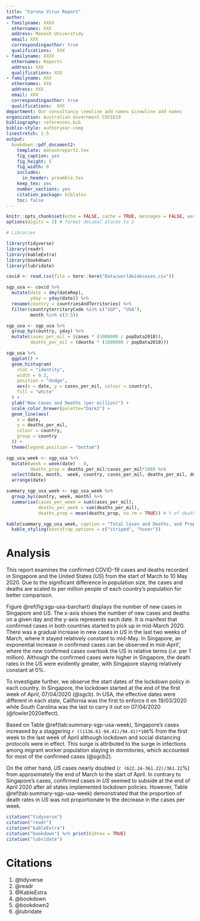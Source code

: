 ```yaml
---
title: "Corona Virus Report"
author:
- familyname: XXXX
  othernames: XXX
  address: Monash Universtidy
  email: XXX
  correspondingauthor: true
  qualifications:  XXX
- familyname: XXXX
  othernames: Reports
  address: XXX
  qualifications: XXX
- familyname: XXX
  othernames: XXX
  address: XXX
  email: XXX
  correspondingauthor: true
  qualifications:  XXX
department: Our consultancy \newline add names &\newline add names
organization: Australian Government COVID19
bibliography: references.bib
biblio-style: authoryear-comp
linestretch: 1.5
output:
  bookdown::pdf_document2:
    template: monashreport2.tex
    fig_caption: yes
    fig_height: 5
    fig_width: 8
    includes:
      in_header: preamble.tex
    keep_tex: yes
    number_sections: yes
    citation_package: biblatex
    toc: false
---
```



```r
knitr::opts_chunk$set(echo = FALSE, cache = TRUE, messages = FALSE, warning = FALSE)
options(digits = 2) # format decimal places to 2
```

```r
# Libraries

library(tidyverse)
library(readr)
library(kableExtra)
library(bookdown)
library(lubridate)
```

\section*{Country Singapore and United States of America"}
```r
covid <- read.csv(file = here::here("Data/worldwidecases.csv")) 
```

```r
sgp_usa <- covid %>%
  mutate(date = dmy(dateRep),
         yday = yday(date)) %>%
  rename(country = countriesAndTerritories) %>%
  filter(countryterritoryCode %in% c("SGP", "USA"),
         month %in% c(3:5))
```

```r
sgp_usa <- sgp_usa %>%
  group_by(country, yday) %>%
  mutate(cases_per_mil = (cases * (1000000 / popData2018)),
         deaths_per_mil = (deaths * (1000000 / popData2018)))
```

```r
sgp_usa %>%
  ggplot() +
  geom_histogram(
    stat = "identity",
    width = 0.3,
    position = "dodge",
    aes(x = date, y = cases_per_mil, colour = country),
    fill = "white"
  ) +
  ylab("New Cases and Deaths (per million)") +
  scale_color_brewer(palette="Dark2") +
  geom_line(aes(
    x = date,
    y = deaths_per_mil,
    colour = country,
    group = country
  )) +
  theme(legend.position = "bottom")
```


```r
sgp_usa_week <- sgp_usa %>%
  mutate(week = week(date) - 8,
         deaths_prop = deaths_per_mil/cases_per_mil*100) %>%
  select(date, month,  week, country, cases_per_mil, deaths_per_mil, deaths_prop, yday) %>%
  arrange(date)
```

```r
summary_sgp_usa_week <- sgp_usa_week %>%
  group_by(country, week, month) %>%
  summarise(cases_per_week = sum(cases_per_mil),
            deaths_per_week = sum(deaths_per_mil),
            deaths_prop = mean(deaths_prop, na.rm = TRUE)) # % of deaths per week

kable(summary_sgp_usa_week, caption = "Total Cases and Deaths, and Proportion of Deaths per week") %>%
  kable_styling(bootstrap_options = c("striped", "hover"))
```

# Analysis

This report examines the confirmed COVID-19 cases and deaths recorded in Singapore and the United States (*US*) from the start of March to 10 May 2020. Due to the significant difference in population size, the cases and deaths are scaled to per million people of each country's population for better comparison.

Figure \@ref(fig:sgp-usa-barchart) displays the number of new cases in Singapore and *US*. The x-axis shows the number of new cases and deaths on a given day and the y-axis represents each date. It is manifest that confirmed cases in both countries started to pick up in mid-March 2020. There was a gradual increase in new cases in *US* in the last two weeks of March, where it stayed relatively constant to mid-May. In Singapore, an exponential increase in confirmed cases can be observed in mid-April', where the new confirmed cases overtook the US in relative terms (*i.e.* per 1 million). Although the confirmed cases were higher in Singapore, the death rates in the *US* were evidently greater, with Singapore staying relatively constant at 0%.

To investigate further, we observe the start dates of the lockdown policy in each country. In Singapore, the lockdown started at the end of the first week of April, 07/04/2020 (@sgcb). In USA, the effective dates were different in each state, California was the first to enforce it on 19/03/2020 while South Carolina was the last to carry it out on 07/04/2020 (@fowler2020effect).

Based on Table \@ref(tab:summary-sgp-usa-week), Singapore's cases increased by a staggering `r ((1136.61-94.41)/94.41)*100`% from the first week to the last week of April although lockdown and social distancing protocols were in effect. This surge is attributed to the surge in infections among migrant worker population staying in dormitories, which accounted for most of the confirmed cases (@sgcb2). 

On the other hand, *US* cases nearly doubled (`r (622.24-361.22)/361.22`%) from approximately the end of March to the start of April. In contrary to Singapore's cases, confirmed cases in *US* seemed to subside at the end of April 2020 after all states implemented lockdown policies. However, Table \@ref(tab:summary-sgp-usa-week) demonstrated that the proportion of death rates in *US* was not proportionate to the decrease in the cases per week.


\section*{Country XX2 and YY2}

\section*{Country XX3 and YY3}



```r
citation("tidyverse")
citation("readr")
citation("kableExtra")
citation("bookdown") %>% print(bibtex = TRUE)
citation("lubridate")
```

\clearpage 

# Citations
1. @tidyverse
2. @readr
3. @KableExtra
4. @bookdown
5. @bookdown2
6. @lubridate

\clearpage
